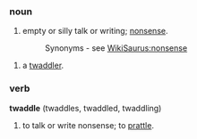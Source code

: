 ===noun===
#empty or silly talk or writing; [[nonsense]].
#:Synonyms - see [[WikiSaurus:nonsense]]

#a [[twaddler]].

===verb===
'''twaddle''' (twaddles, twaddled, twaddling)
#to talk or write nonsense; to [[prattle]].